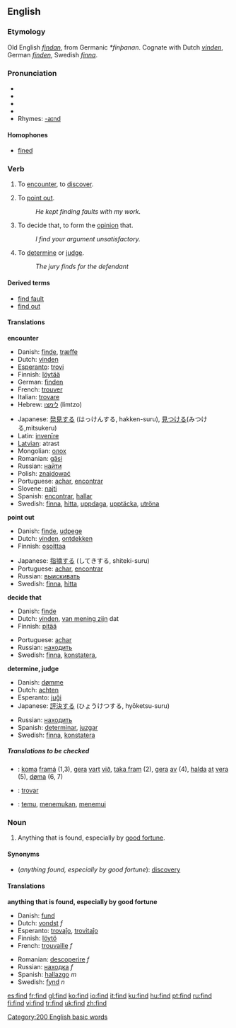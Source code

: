 ==English==

{{rank|Lord|de|whole|190|find|got|let|world}}

===Etymology===
Old English ''[[findan]]'', from Germanic ''*finþanan''.  Cognate with Dutch ''[[vinden]]'', German ''[[finden]]'', Swedish ''[[finna]]''.

===Pronunciation===
*{{AHD|fīnd}}
*{{IPA|/faɪnd/}}
*{{SAMPA|/faInd/}}
*{{audio|en-us-find.ogg|Audio (US)}}
*Rhymes: [[Rhymes:English:-aɪnd|-aɪnd]]

====Homophones====
*[[fine]]d

===Verb===
{{en-verb|finds|finding|found}}

# {{transitive}} To [[encounter]], to [[discover]].
# {{transitive}} To [[point out]].
#:''He kept finding faults with my work.''
# {{transitive}} To decide that, to form the [[opinion]] that.
#:''I find your argument unsatisfactory.''
# {{transitive}} To [[determine]] or [[judge]].
#:''The jury finds for the defendant''

====Derived terms====
*[[find fault]]
*[[find out]]

====Translations====
'''encounter'''
{{top}}
*Danish: [[finde]], [[træffe]]
*Dutch: [[vinden]]
*[[Esperanto]]: [[trovi]]
*Finnish: [[löytää]]
*German: [[finden]]
*French: [[trouver]]
*Italian: [[trovare]]
*Hebrew: [[לימצו]] (limtzo)
{{mid}}
*Japanese: [[発見]]する (はっけんする, hakken-suru), [[見つける]](みつける,mitsukeru)
*Latin: [[invenire|invenīre]]
*[[Latvian]]: atrast
*Mongolian: [[олох]]
*Romanian: [[găsi]]
*Russian: [[найти]]
*Polish: [[znajdować]]
*Portuguese: [[achar]], [[encontrar]]
*Slovene: [[najti]]
*Spanish: [[encontrar]], [[hallar]]
*Swedish: [[finna]], [[hitta]], [[uppdaga]], [[upptäcka]], [[utröna]]
{{bottom}}

'''point out'''
{{top}}
*Danish: [[finde]], [[udpege]]
*Dutch: [[vinden]], [[ontdekken]]
*Finnish: [[osoittaa]]
{{mid}}
*Japanese: [[指摘]]する (してきする, shiteki-suru)
*Portuguese: [[achar]], [[encontrar]]
*Russian: [[выискивать]]
*Swedish: [[finna]], [[hitta]]
{{bottom}}

'''decide that'''
{{top}}
*Danish: [[finde]]
*Dutch: [[vinden]], [[van mening zijn]] dat
*Finnish: [[pitää]]
{{mid}}
*Portuguese: [[achar]]
*Russian: [[находить]]
*Swedish: [[finna]], [[konstatera]], 
{{bottom}}

'''determine, judge'''
{{top}}
*Danish: [[dømme]]
*Dutch: [[achten]]
*Esperanto: [[juĝi]]
*Japanese: [[評決]]する (ひょうけつする, hyōketsu-suru)
{{mid}}
*Russian: [[находить]]
*Spanish: [[determinar]], [[juzgar]]
*Swedish: [[finna]], [[konstatera]]
{{bottom}}

=====Translations to be checked=====
<!--Remove this section once all of the translations below have been moved into the tables above.-->
{{checktrans}}

*{{ttbc|Faroese}}: [[koma]] [[framá]] (1,3), [[gera]] [[vart]] [[við]], [[taka fram]] (2), [[gera]] [[av]] (4), [[halda]] [[at]] [[vera]] (5), [[døma]] (6, 7)
*{{ttbc|Ido}}: [[trovar]]
*{{ttbc|Indonesian}}: [[temu]], [[temu|menemukan]], [[temu|menemui]]

===Noun===
{{en-noun}}

#Anything that is found, especially by [[good fortune]].

====Synonyms====
*(''anything found, especially by good fortune''): [[discovery]]

====Translations====
'''anything that is found, especially by good fortune'''
{{top}}
*Danish: [[fund]]
*Dutch: [[vondst]] ''f''
*Esperanto: [[trovaĵo]], [[trovitaĵo]]
*Finnish: [[löytö]]
*French: [[trouvaille]] ''f''
{{mid}}
*Romanian: [[descoperire]] ''f''
*Russian: [[находка]] ''f''
*Spanish: [[hallazgo]] ''m''
*Swedish: [[fynd]] ''n''
{{bottom}}

[[Category:200 English basic words]]

[[es:find]]
[[fr:find]]
[[gl:find]]
[[ko:find]]
[[io:find]]
[[it:find]]
[[ku:find]]
[[hu:find]]
[[pt:find]]
[[ru:find]]
[[fi:find]]
[[vi:find]]
[[tr:find]]
[[uk:find]]
[[zh:find]]